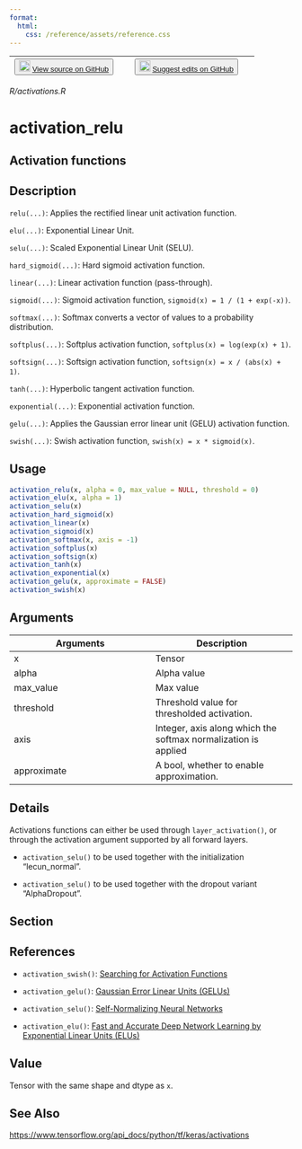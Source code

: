 ```yaml
---
format:
  html:
    css: /reference/assets/reference.css
---
```


| <button class="button"> ![](/reference/assets/GitHub-Mark-32px.png){width="20"} [View source on GitHub](https://github.com/rstudio/keras//blob/main/R/activations.R) </button> | <button class="button"> ![](/reference/assets/GitHub-Mark-32px.png){width="20"} [Suggest edits on GitHub](https://github.com/rstudio/keras//edit/main/R/activations.R) </button> |
|:------------------------------:|:--------------------------------------:|

*R/activations.R*

# activation_relu

## Activation functions

## Description

`relu(...)`: Applies the rectified linear unit activation function. 

`elu(...)`: Exponential Linear Unit. 

`selu(...)`: Scaled Exponential Linear Unit (SELU). 

`hard_sigmoid(...)`: Hard sigmoid activation function. 

`linear(...)`: Linear activation function (pass-through). 

`sigmoid(...)`: Sigmoid activation function, `sigmoid(x) = 1 / (1 + exp(-x))`. 

`softmax(...)`: Softmax converts a vector of values to a probability distribution. 

`softplus(...)`: Softplus activation function, `softplus(x) = log(exp(x) + 1)`. 

`softsign(...)`: Softsign activation function, `softsign(x) = x / (abs(x) + 1)`. 

`tanh(...)`: Hyperbolic tangent activation function. 

`exponential(...)`: Exponential activation function. 

`gelu(...)`: Applies the Gaussian error linear unit (GELU) activation function. 

`swish(...)`: Swish activation function, `swish(x) = x * sigmoid(x)`. 


## Usage
```r
activation_relu(x, alpha = 0, max_value = NULL, threshold = 0) 
activation_elu(x, alpha = 1) 
activation_selu(x) 
activation_hard_sigmoid(x) 
activation_linear(x) 
activation_sigmoid(x) 
activation_softmax(x, axis = -1) 
activation_softplus(x) 
activation_softsign(x) 
activation_tanh(x) 
activation_exponential(x) 
activation_gelu(x, approximate = FALSE) 
activation_swish(x) 
```

## Arguments
|Arguments|Description|
|---|---|
| x | Tensor |
| alpha | Alpha value |
| max_value | Max value |
| threshold | Threshold value for thresholded activation. |
| axis | Integer, axis along which the softmax normalization is applied |
| approximate | A bool, whether to enable approximation. |

## Details

Activations functions can either be used through `layer_activation()`, or through the activation argument supported by all forward layers. 

- `activation_selu()` to be used together with the initialization "lecun_normal". 

- `activation_selu()` to be used together with the dropout variant "AlphaDropout". 

## Section

## References

- `activation_swish()`: [Searching for Activation Functions](https://arxiv.org/abs/1710.05941)

- `activation_gelu()`: [Gaussian Error Linear Units (GELUs)](https://arxiv.org/abs/1606.08415)

- `activation_selu()`: [Self-Normalizing Neural Networks](https://arxiv.org/abs/1706.02515)

- `activation_elu()`: [Fast and Accurate Deep Network Learning by Exponential Linear Units (ELUs)](https://arxiv.org/abs/1511.07289)

## Value
Tensor with the same shape and dtype as `x`. 



## See Also
[https://www.tensorflow.org/api_docs/python/tf/keras/activations](https://www.tensorflow.org/api_docs/python/tf/keras/activations)

